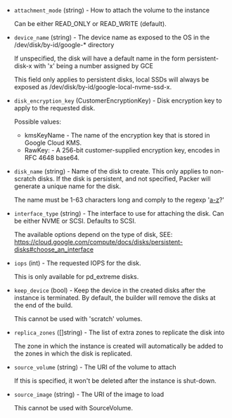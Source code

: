 <!-- Code generated from the comments of the BlockDevice struct in builder/googlecompute/block_device.go; DO NOT EDIT MANUALLY -->

- `attachment_mode` (string) - How to attach the volume to the instance
  
  Can be either READ_ONLY or READ_WRITE (default).

- `device_name` (string) - The device name as exposed to the OS in the /dev/disk/by-id/google-* directory
  
  If unspecified, the disk will have a default name in the form
  persistent-disk-x with 'x' being a number assigned by GCE
  
  This field only applies to persistent disks, local SSDs will always
  be exposed as /dev/disk/by-id/google-local-nvme-ssd-x.

- `disk_encryption_key` (CustomerEncryptionKey) - Disk encryption key to apply to the requested disk.
  
  Possible values:
  * kmsKeyName -  The name of the encryption key that is stored in Google Cloud KMS.
  * RawKey: - A 256-bit customer-supplied encryption key, encodes in RFC 4648 base64.

- `disk_name` (string) - Name of the disk to create.
  This only applies to non-scratch disks. If the disk is persistent, and
  not specified, Packer will generate a unique name for the disk.
  
  The name must be 1-63 characters long and comply to the regexp
  '[a-z]([-a-z0-9]*[a-z0-9])?'

- `interface_type` (string) - The interface to use for attaching the disk.
  Can be either NVME or SCSI. Defaults to SCSI.
  
  The available options depend on the type of disk, SEE: https://cloud.google.com/compute/docs/disks/persistent-disks#choose_an_interface

- `iops` (int) - The requested IOPS for the disk.
  
  This is only available for pd_extreme disks.

- `keep_device` (bool) - Keep the device in the created disks after the instance is terminated.
  By default, the builder will remove the disks at the end of the build.
  
  This cannot be used with 'scratch' volumes.

- `replica_zones` ([]string) - The list of extra zones to replicate the disk into
  
  The zone in which the instance is created will automatically be
  added to the zones in which the disk is replicated.

- `source_volume` (string) - The URI of the volume to attach
  
  If this is specified, it won't be deleted after the instance is shut-down.

- `source_image` (string) - The URI of the image to load
  
  This cannot be used with SourceVolume.

<!-- End of code generated from the comments of the BlockDevice struct in builder/googlecompute/block_device.go; -->
